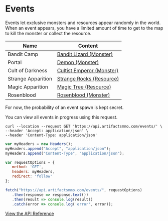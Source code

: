 
# Events

Events let exclusive monsters and resources appear randomly in the world. When an event appears, you have a limited amount of time to get to the map to kill the monster or collect the resource.

| Name               | Content                              |
| ----------------   | ---------------------------------- |
| Bandit Camp        |[Bandit Lizard (Monster)](https://artifactsmmo.com/encyclopedia/monsters/bandit_lizard) |
| Portal             |[Demon (Monster)](https://artifactsmmo.com/encyclopedia/monsters/demon)|
| Cult of Darkness   |[Cultist Emperor (Monster)](https://artifactsmmo.com/encyclopedia/monsters/cultist_emperor)|
| Strange Apparition |[Strange Rocks (Resource)](https://artifactsmmo.com/encyclopedia/resources/strange_rocks)|
| Magic Apparition   |[Magic Tree (Resource)](https://artifactsmmo.com/encyclopedia/resources/magic_tree)|
| Rosenblood         |[Rosenblood (Monster)](https://artifactsmmo.com/encyclopedia/monsters/rosenblood)|

For now, the probability of an event spawn is kept secret.

You can view all events in progress using this request. 

```http filename="cURL" copy
curl --location --request GET 'https://api.artifactsmmo.com/events/' \
--header 'Accept: application/json' \
--header 'Content-Type: application/json'
```
```js filename="Javascript" copy
var myHeaders = new Headers();
myHeaders.append("Accept", "application/json");
myHeaders.append("Content-Type", "application/json");

var requestOptions = {
   method: 'GET',
   headers: myHeaders,
   redirect: 'follow'
}; 

fetch("https://api.artifactsmmo.com/events/", requestOptions)
   .then(response => response.text())
   .then(result => console.log(result))
   .catch(error => console.log('error', error));
```

[View the API Reference](https://api.artifactsmmo.com/docs/#/operations/get_all_events_events__get)